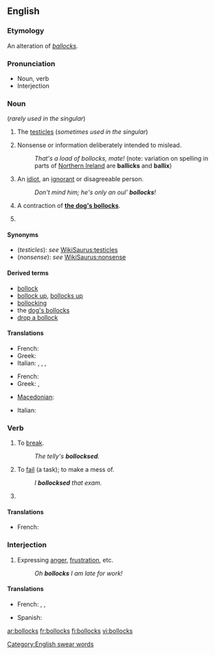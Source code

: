 ==English==

{{rfc|noun and verb senses use very non-standard formatting I'm not certain how to fix}}

===Etymology===
An alteration of ''[[ballocks]]''.

===Pronunciation===
* Noun, verb {{audio|en-uk-Bollocks1.ogg|Audio (UK)}}
* Interjection {{audio|en-uk-Bollocks2.ogg|Audio (UK)}}

===Noun===
{{en-noun|bollocks}} (''rarely used in the singular'')

# {{context|British|vulgar}} The [[testicle]]s (''sometimes used in the singular'')
# {{context|British|vulgar}} Nonsense or information deliberately intended to mislead.
#: ''That's a load of bollocks, mate!'' (note: variation on spelling in parts of [[Northern Ireland]] are '''ballicks''' and '''ballix''')
# {{context|Ireland|vulgar}} An [[idiot]], an [[ignorant]] or disagreeable person.
#: ''Don't mind him; he's only an oul' '''bollocks'''!''
# {{context|British|vulgar}} A contraction of '''[[dog's bollocks|the dog's bollocks]]'''.
# {{plural of|[[bollock]]}}

====Synonyms====
* (''testicles''): ''see'' [[WikiSaurus:testicles]]
* (''nonsense''): ''see'' [[WikiSaurus:nonsense]]

====Derived terms====
* [[bollock]]
* [[bollock up]], [[bollocks up]]
* [[bollocking]]
* the [[dog's bollocks]]
* [[drop a bollock]]

====Translations====
{{trans-top|testicles}}
* French: {{t+|fr|couilles|f|p}}
* Greek: {{t|el|αρχίδια|p|sc=Grek}}
* Italian: {{t+|it|testicoli|m|p}},  {{qualifier|vulgar, slang}} {{t+|it|coglioni|p}},  {{qualifier|vulgar, slang}} {{t+|it|palle|m|p}},  {{qualifier|vulgar, slang}} {{t+|it|balle|m|p}}
{{trans-mid}}
{{trans-bottom}}

{{trans-top|nonsense or information deliberately intended to mislead}}
* French: {{t+|fr|conneries|f|p}}
* Greek: {{t-|el|κολοκυθάκια με την ρίγανη|tr=kolokythákia me tin rígani}},  {{t|el|μαλακίες|sc=Grek}}
{{trans-mid}}
* [[Macedonian]]: {{t-|mk|тикви со расол|tr=tíkvi so rásol}}
{{trans-bottom}}

{{trans-top|an idiot or disagreeable person}}
* Italian: {{qualifier|vulgar, slang}} {{t+|it|coglione|m}}
{{trans-mid}}
{{trans-bottom}}

===Verb===
{{en-verb|bollockses|bollocksing|bollocksed}}

# {{context|transitive|British|taboo|slang}} To [[break]].
#: ''The telly's '''bollocksed'''.''
# {{context|transitive|British|taboo|slang}} To [[fail]] (a task); to make a mess of.
#: ''I '''bollocksed''' that exam.''
# {{third-person singular of|[[bollock]]}}

====Translations====
{{trans-top|to break}}
{{trans-mid}}
{{trans-bottom}}

{{trans-top|to fail (a task)}}
* French: {{t|fr|foirer}}
{{trans-mid}}
{{trans-bottom}}

===Interjection===
{{en-intj}}

# {{context|British|taboo|slang}} Expressing [[anger]], [[frustration]], etc.
#: ''Oh '''bollocks''' I am late for work!''

====Translations====
{{trans-top|expressing anger, frustration}}
* French: {{t|fr|les boules}},  {{t+|fr|merde}},  {{t+|fr|putain}}
{{trans-mid}}
* Spanish: {{t|es|chingados}}
{{trans-bottom}}

[[Category:English swear words]]

[[ar:bollocks]]
[[fr:bollocks]]
[[fi:bollocks]]
[[vi:bollocks]]